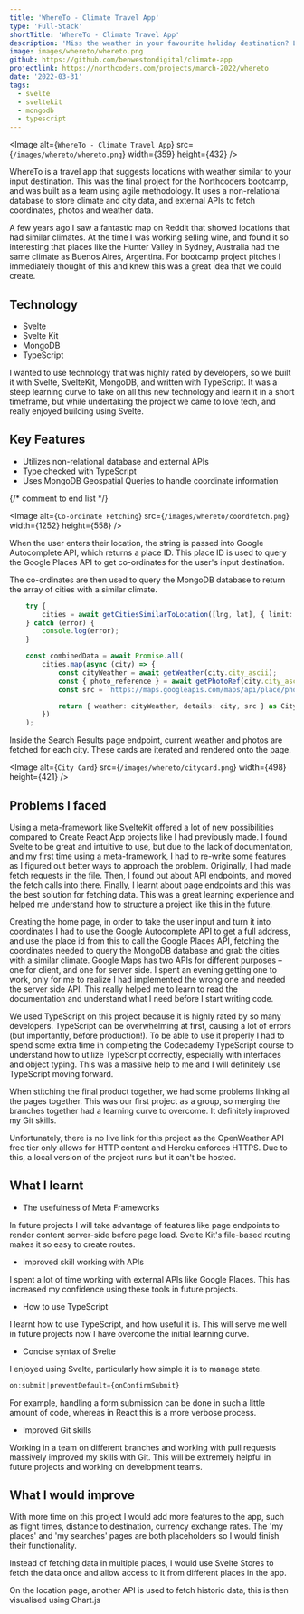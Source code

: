 ```yaml
---
title: 'WhereTo - Climate Travel App'
type: 'Full-Stack'
shortTitle: 'WhereTo - Climate Travel App'
description: 'Miss the weather in your favourite holiday destination? Let WhereTo help you decide on your next vacation spot. Uses Svelte / Svelte Kit.'
image: images/whereto/whereto.png
github: https://github.com/benwestondigital/climate-app
projectlink: https://northcoders.com/projects/march-2022/whereto
date: '2022-03-31'
tags:
  - svelte
  - sveltekit
  - mongodb
  - typescript
---
```


  <Image
    alt={`WhereTo - Climate Travel App`}
    src={`/images/whereto/whereto.png`}
    width={359}
    height={432}
  />

WhereTo is a travel app that suggests locations with weather similar to your input destination. This was the final project for the Northcoders bootcamp, and was built as a team using agile methodology. It uses a non-relational database to store climate and city data, and external APIs to fetch coordinates, photos and weather data.

A few years ago I saw a fantastic map on Reddit that showed locations that had similar climates. At the time I was working selling wine, and found it so interesting that places like the Hunter Valley in Sydney, Australia had the same climate as Buenos Aires, Argentina. For bootcamp project pitches I immediately thought of this and knew this was a great idea that we could create.

## Technology

- Svelte
- Svelte Kit
- MongoDB
- TypeScript

I wanted to use technology that was highly rated by developers, so we built it with Svelte, SvelteKit, MongoDB, and written with TypeScript.
It was a steep learning curve to take on all this new technology and learn it in a short timeframe, but while undertaking the project we came to love tech, and really enjoyed building using Svelte.

## Key Features

- Utilizes non-relational database and external APIs
- Type checked with TypeScript
- Uses MongoDB Geospatial Queries to handle coordinate information

{/* comment to end list */}

  <Image
    alt={`Co-ordinate Fetching`}
    src={`/images/whereto/coordfetch.png`}
    width={1252}
    height={558}
  />

When the user enters their location, the string is passed into Google Autocomplete API, which returns a place ID. This place ID is used to query the Google Places API to get co-ordinates for the user's input destination.

The co-ordinates are then used to query the MongoDB database to return the array of cities with a similar climate.

```typescript:searchresults/index.ts
	try {
		cities = await getCitiesSimilarToLocation([lng, lat], { limit: 9 });
	} catch (error) {
		console.log(error);
	}

	const combinedData = await Promise.all(
		cities.map(async (city) => {
			const cityWeather = await getWeather(city.city_ascii);
			const { photo_reference } = await getPhotoRef(city.city_ascii);
			const src = `https://maps.googleapis.com/maps/api/place/photo?maxwidth=400&photoreference=${photo_reference}&key=${process.env['VITE_API_KEY']}`;

			return { weather: cityWeather, details: city, src } as City;
		})
	);
```
Inside the Search Results page endpoint, current weather and photos are fetched for each city. These cards are iterated and rendered onto the page.

  <Image
    alt={`City Card`}
    src={`/images/whereto/citycard.png`}
    width={498}
    height={421}
  />


## Problems I faced

Using a meta-framework like SvelteKit offered a lot of new possibilities compared to Create React App projects like I had previously made. I found Svelte to be great and intuitive to use, but due to the lack of documentation, and my first time using a meta-framework, I had to re-write some features as I figured out better ways to approach the problem. Originally, I had made fetch requests in the file. Then, I found out about API endpoints, and moved the fetch calls into there. Finally, I learnt about page endpoints and this was the best solution for fetching data. This was a great learning experience and helped me understand how to structure a project like this in the future.

Creating the home page, in order to take the user input and turn it into coordinates I had to use the Google Autocomplete API to get a full address, and use the place id from this to call the Google Places API, fetching the coordinates needed to query the MongoDB database and grab the cities with a similar climate. Google Maps has two APIs for different purposes – one for client, and one for server side. I spent an evening getting one to work, only for me to realize I had implemented the wrong one and needed the server side API. This really helped me to learn to read the documentation and understand what I need before I start writing code.

We used TypeScript on this project because it is highly rated by so many developers. TypeScript can be overwhelming at first, causing a lot of errors (but importantly, before production!). To be able to use it properly I had to spend some extra time in completing the Codecademy TypeScript course to understand how to utilize TypeScript correctly, especially with interfaces and object typing. This was a massive help to me and I will definitely use TypeScript moving forward.

When stitching the final product together, we had some problems linking all the pages together. This was our first project as a group, so merging the branches together had a learning curve to overcome. It definitely improved my Git skills.

Unfortunately, there is no live link for this project as the OpenWeather API free tier only allows for HTTP content and Heroku enforces HTTPS. Due to this, a local version of the project runs but it can't be hosted.

## What I learnt

- The usefulness of Meta Frameworks

In future projects I will take advantage of features like page endpoints to render content server-side before page load. Svelte Kit's file-based routing makes it so easy to create routes.

- Improved skill working with APIs

I spent a lot of time working with external APIs like Google Places. This has increased my confidence using these tools in future projects.

- How to use TypeScript

I learnt how to use TypeScript, and how useful it is. This will serve me well in future projects now I have overcome the initial learning curve.

- Concise syntax of Svelte

I enjoyed using Svelte, particularly how simple it is to manage state.

```js
on:submit|preventDefault={onConfirmSubmit}
```
For example, handling a form submission can be done in such a little amount of code, whereas in React this is a more verbose process.

- Improved Git skills

Working in a team on different branches and working with pull requests massively improved my skills with Git. This will be extremely helpful in future projects and working on development teams.

## What I would improve

With more time on this project I would add more features to the app, such as flight times, distance to destination, currency exchange rates. The 'my places' and 'my searches' pages are both placeholders so I would finish their functionality.

Instead of fetching data in multiple places, I would use Svelte Stores to fetch the data once and allow access to it from different places in the app.

On the location page, another API is used to fetch historic data, this is then visualised using Chart.js

